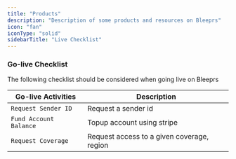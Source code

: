 ```yaml
---
title: "Products"
description: "Description of some products and resources on Bleeprs"
icon: "fan"
iconType: "solid"
sidebarTitle: "Live Checklist"
---
```


### Go-live Checklist

The following checklist should be considered when going live on Bleeprs

| Go-live Activities     | Description                                |
| ---------------------- | ------------------------------------------ |
| `Request Sender ID`    | Request a sender id                        |
| `Fund Account Balance` | Topup account using stripe                 |
| `Request Coverage`     | Request access to a given coverage, region |
